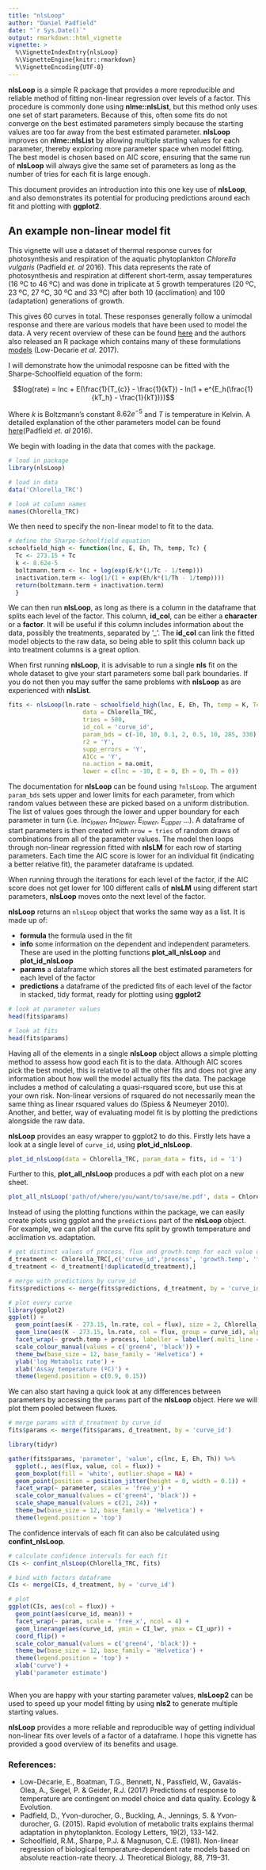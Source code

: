 ```yaml
---
title: "nlsLoop"
author: "Daniel Padfield"
date: "`r Sys.Date()`"
output: rmarkdown::html_vignette
vignette: >
  %\VignetteIndexEntry{nlsLoop}
  %\VignetteEngine{knitr::rmarkdown}
  %\VignetteEncoding{UTF-8}
---
```


__nlsLoop__ is a simple R package that provides a more reproducible and reliable method of fitting non-linear regression over levels of a factor. This procedure is commonly done using __nlme::nlsList__, but this method only uses one set of start parameters. Because of this, often some fits do not converge on the best estimated parameters simply because the starting values are too far away from the best estimated parameter. __nlsLoop__ improves on __nlme::nlsList__ by allowing multiple starting values for each parameter, thereby exploring more parameter space when model fitting. The best model is chosen based on AIC score, ensuring that the same run of __nlsLoop__ will always give the same set of parameters as long as the number of tries for each fit is large enough.

This document provides an introduction into this one key use of __nlsLoop__, and also demonstrates its potential for producing predictions around each fit and plotting with __ggplot2__.

## An example non-linear model fit

This vignette will use a dataset of thermal response curves for photosynthesis and respiration of the aquatic phytoplankton _Chlorella vulgaris_ (Padfield _et. al_ 2016). This data represents the rate of photosynthesis and respiration at different short-term, assay temperatures (16 ºC to 46 ºC) and was done in triplicate at 5 growth temperatures (20  ºC, 23 ºC, 27 ºC, 30 ºC and 33 ºC) after both 10 (acclimation) and 100 (adaptation) generations of growth.

This gives 60 curves in total. These responses generally follow a unimodal response and there are various models that have been used to model the data. A very recent overview of these can be found [here](http://onlinelibrary.wiley.com/doi/10.1002/ece3.3576/epdf) and the authors also released an R package which contains many of these formulations [models](https://cran.r-project.org/package=temperatureresponse) (Low-Decarie _et al._ 2017).

I will demonstrate how the unimodal resposne can be fitted with the Sharpe-Schoolfield equation of the form:

$$log(rate) = lnc + E(\frac{1}{T_{c}} - \frac{1}{kT}) - ln(1 + e^{E_h(\frac{1}{kT_h} - \frac{1}{kT})})$$

Where $k$ is Boltzmann's constant $8.62e^{-5}$ and $T$ is temperature in Kelvin. A detailed explanation of the other parameters model can be found [here](http://onlinelibrary.wiley.com/doi/10.1111/ele.12545/epdf)(Padfield _et. al_ 2016). 

We begin with loading in the data that comes with the package.

```r
# load in package
library(nlsLoop)

# load in data
data('Chlorella_TRC')

# look at column names
names(Chlorella_TRC)
```

We then need to specify the non-linear model to fit to the data.

```r
# define the Sharpe-Schoolfield equation
schoolfield_high <- function(lnc, E, Eh, Th, temp, Tc) {
  Tc <- 273.15 + Tc
  k <- 8.62e-5
  boltzmann.term <- lnc + log(exp(E/k*(1/Tc - 1/temp)))
  inactivation.term <- log(1/(1 + exp(Eh/k*(1/Th - 1/temp))))
  return(boltzmann.term + inactivation.term)
  }
```

We can then run __nlsLoop__, as long as there is a column in the dataframe that splits each level of the factor. This column, __id_col__, can be either a __character__ or a __factor__. It will be useful if this column includes information about the data, possibly the treatments, separated by '_'. The __id_col__  can link the fitted model objects to the raw data, so being able to split this column back up into treatment columns is a great option.

When first running __nlsLoop__, it is advisable to run a single __nls__ fit on the whole dataset to give your start parameters some ball park boundaries. If you do not then you may suffer the same problems with __nlsLoop__ as are experienced with __nlsList__.

```r
fits <- nlsLoop(ln.rate ~ schoolfield_high(lnc, E, Eh, Th, temp = K, Tc = 20),
                     data = Chlorella_TRC,
                     tries = 500,
                     id_col = 'curve_id',
                     param_bds = c(-10, 10, 0.1, 2, 0.5, 10, 285, 330),
                     r2 = 'Y',
                     supp_errors = 'Y',
                     AICc = 'Y',
                     na.action = na.omit,
                     lower = c(lnc = -10, E = 0, Eh = 0, Th = 0))
```

The documentation for __nlsLoop__ can be found using `?nlsLoop`. The argument `param_bds` sets upper and lower limits for each parameter, from which random values between these are picked based on a uniform distribution. The list of values goes through the lower and upper boundary for each parameter in turn (i.e. $lnc_{lower}$, $lnc_{lower}$, $E_{lower}$, $E_{upper}$ ...). A dataframe of start parameters is then created with `nrow = tries` of random draws of combinations from all of the parameter values. The model then loops through non-linear regression fitted with __nlsLM__ for each row of starting parameters. Each time the AIC score is lower for an individual fit (indicating a better relative fit), the parameter dataframe is updated.

When running through the iterations for each level of the factor, if the AIC score does not get lower for 100 different calls of __nlsLM__ using different start parameters, __nlsLoop__ moves onto the next level of the factor.

__nlsLoop__ returns an `nlsLoop` object that works the same way as a list. It is made up of:
    
- __formula__ the formula used in the fit
- __info__ some information on the dependent and independent parameters. These are used in the plotting functions __plot_all_nlsLoop__ and __plot_id_nlsLoop__
- __params__ a dataframe which stores all the best estimated parameters for each level of the factor
- __predictions__ a dataframe of the predicted fits of each level of the factor in stacked, tidy format, ready for plotting using __ggplot2__

```r
# look at parameter values
head(fits$params)

# look at fits
head(fits$params)
```

Having all of the elements in a single __nlsLoop__ object allows a simple plotting method to assess how good each fit is to the data.  Although AIC scores pick the best model, this is relative to all the other fits and does not give any information about how well the model actually fits the data. The package includes a method of calculating a quasi-rsquared score, but use this at your own risk. Non-linear versions of rsquared do not necessarily mean the same thing as linear rsquared values do (Spiess & Neumeyer 2010). Another, and better, way of evaluating model fit is by plotting the predictions alongside the raw data.

__nlsLoop__ provides an easy wrapper to ggplot2 to do this. Firstly lets have a look at a single level of `curve_id`, using __plot_id_nlsLoop__.

```r
plot_id_nlsLoop(data = Chlorella_TRC, param_data = fits, id = '1')
```

Further to this, __plot_all_nlsLoop__ produces a pdf with each plot on a new sheet.

```r
plot_all_nlsLoop('path/of/where/you/want/to/save/me.pdf', data = Chlorella_TRC, param_data = fits)
```

Instead of using the plotting functions within the package, we can easily create plots using ggplot and the `predictions` part of the __nlsLoop__ object. For example, we can plot all the curve fits split by growth temperature and acclimation _vs._ adaptation.

```r
# get distinct values of process, flux and growth.temp for each value of curve_id
d_treatment <- Chlorella_TRC[,c('curve_id','process', 'growth.temp', 'flux')]
d_treatment <- d_treatment[!duplicated(d_treatment),]

# merge with predictions by curve_id
fits$predictions <- merge(fits$predictions, d_treatment, by = 'curve_id')

# plot every curve
library(ggplot2)
ggplot() +
  geom_point(aes(K - 273.15, ln.rate, col = flux), size = 2, Chlorella_TRC) +
  geom_line(aes(K - 273.15, ln.rate, col = flux, group = curve_id), alpha = 0.5, fits$predictions) +
  facet_wrap(~ growth.temp + process, labeller = labeller(.multi_line = F)) +
  scale_colour_manual(values = c('green4', 'black')) +
  theme_bw(base_size = 12, base_family = 'Helvetica') +
  ylab('log Metabolic rate') +
  xlab('Assay temperature (ºC)') +
  theme(legend.position = c(0.9, 0.15))

```

We can also start having a quick look at any differences between parameters by accessing the `params` part of the __nlsLoop__ object. Here we will plot them pooled between fluxes.

```r
# merge params with d_treatment by curve_id
fits$params <- merge(fits$params, d_treatment, by = 'curve_id')

library(tidyr)

gather(fits$params, 'parameter', 'value', c(lnc, E, Eh, Th)) %>%
  ggplot(., aes(flux, value, col = flux)) +
  geom_boxplot(fill = 'white', outlier.shape = NA) +
  geom_point(position = position_jitter(height = 0, width = 0.1)) +
  facet_wrap(~ parameter, scales = 'free_y') +
  scale_color_manual(values = c('green4', 'black')) +
  scale_shape_manual(values = c(21, 24)) +
  theme_bw(base_size = 12, base_family = 'Helvetica') +
  theme(legend.position = 'top')
```

The confidence intervals of each fit can also be calculated using __confint_nlsLoop__.

```r
# calculate confidence intervals for each fit
CIs <- confint_nlsLoop(Chlorella_TRC, fits)

# bind with factors dataframe
CIs <- merge(CIs, d_treatment, by = 'curve_id')

# plot
ggplot(CIs, aes(col = flux)) +
  geom_point(aes(curve_id, mean)) +
  facet_wrap(~ param, scale = 'free_x', ncol = 4) +
  geom_linerange(aes(curve_id, ymin = CI_lwr, ymax = CI_upr)) +
  coord_flip() +
  scale_color_manual(values = c('green4', 'black')) +
  theme_bw(base_size = 12, base_family = 'Helvetica') +
  theme(legend.position = 'top') +
  xlab('curve') +
  ylab('parameter estimate')



```

When you are happy with your starting parameter values, __nlsLoop2__ can be used to speed up your model fitting by using __nls2__ to generate multiple starting values.

__nlsLoop__ provides a more reliable and reproducible way of getting individual non-linear fits over levels of a factor of a dataframe. I hope this vignette has provided a good overview of its benefits and usage.


### References:

- Low-Décarie, E., Boatman, T.G., Bennett, N., Passfield, W., Gavalás-Olea, A., Siegel, P. & Geider, R.J. (2017) Predictions of response to temperature are contingent on model choice and data quality. Ecology & Evolution.
- Padfield, D., Yvon-durocher, G., Buckling, A., Jennings, S. & Yvon-durocher, G. (2015). Rapid evolution of metabolic traits explains thermal adaptation in phytoplankton. Ecology Letters, 19(2), 133-142.
- Schoolfield, R.M., Sharpe, P.J. & Magnuson, C.E. (1981). Non-linear regression of biological temperature-dependent rate models based on absolute reaction-rate theory. J. Theoretical Biology, 88, 719–31.
